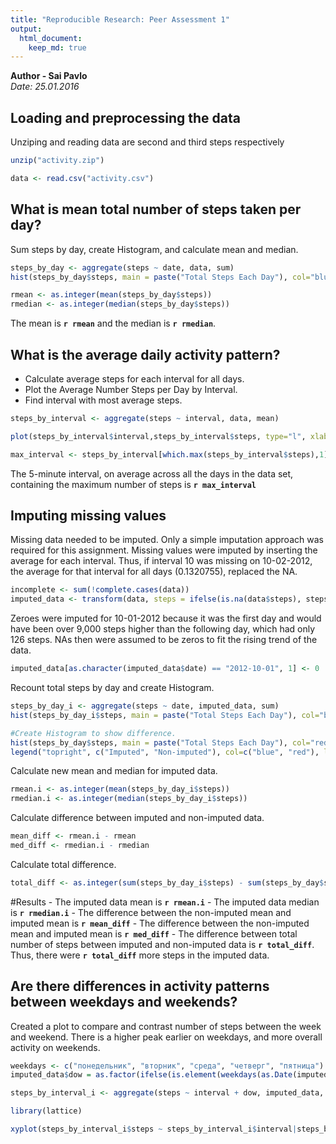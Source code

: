 ```yaml
---
title: "Reproducible Research: Peer Assessment 1"
output: 
  html_document:
    keep_md: true
---
```

**Author - Sai Pavlo**  
*Date: 25.01.2016*

## Loading and preprocessing the data

Unziping and reading data are second and third steps respectively 
```r
unzip("activity.zip")

data <- read.csv("activity.csv")

```

## What is mean total number of steps taken per day?
Sum steps by day, create Histogram, and calculate mean and median.
```r
steps_by_day <- aggregate(steps ~ date, data, sum)
hist(steps_by_day$steps, main = paste("Total Steps Each Day"), col="blue", xlab="Number of Steps")
```

```r
rmean <- as.integer(mean(steps_by_day$steps))
rmedian <- as.integer(median(steps_by_day$steps))
```
The mean is **`r rmean`** and the median is **`r rmedian`**.

## What is the average daily activity pattern?
- Calculate average steps for each interval for all days.
- Plot the Average Number Steps per Day by Interval.
- Find interval with most average steps.

```r
steps_by_interval <- aggregate(steps ~ interval, data, mean)

plot(steps_by_interval$interval,steps_by_interval$steps, type="l", xlab="Interval", ylab="Number of Steps",main="Average Number of Steps per Day by Interval")
```
```r
max_interval <- steps_by_interval[which.max(steps_by_interval$steps),1]
```
The 5-minute interval, on average across all the days in the data set, containing the maximum number of steps is **`r max_interval`**

## Imputing missing values

Missing data needed to be imputed. Only a simple imputation approach was required for this assignment. Missing values were imputed by inserting the average for each interval. Thus, if interval 10 was missing on 10-02-2012, the average for that interval for all days (0.1320755), replaced the NA. 
```r
incomplete <- sum(!complete.cases(data))
imputed_data <- transform(data, steps = ifelse(is.na(data$steps), steps_by_interval$steps[match(data$interval, steps_by_interval$interval)], data$steps))
```
Zeroes were imputed for 10-01-2012 because it was the first day and would have been over 9,000 steps higher than the following day, which had only 126 steps. NAs then were assumed to be zeros to fit the rising trend of the data.
```r
imputed_data[as.character(imputed_data$date) == "2012-10-01", 1] <- 0
```
Recount total steps by day and create Histogram. 
```r
steps_by_day_i <- aggregate(steps ~ date, imputed_data, sum)
hist(steps_by_day_i$steps, main = paste("Total Steps Each Day"), col="blue", xlab="Number of Steps")

#Create Histogram to show difference. 
hist(steps_by_day$steps, main = paste("Total Steps Each Day"), col="red", xlab="Number of Steps", add=T)
legend("topright", c("Imputed", "Non-imputed"), col=c("blue", "red"), lwd=10)
```  
   
Calculate new mean and median for imputed data. 
```r
rmean.i <- as.integer(mean(steps_by_day_i$steps))
rmedian.i <- as.integer(median(steps_by_day_i$steps))
```
Calculate difference between imputed and non-imputed data.  
```r
mean_diff <- rmean.i - rmean
med_diff <- rmedian.i - rmedian
```
Calculate total difference.
```r
total_diff <- as.integer(sum(steps_by_day_i$steps) - sum(steps_by_day$steps))
```
#Results
- The imputed data mean is **`r rmean.i`**
- The imputed data median is **`r rmedian.i`**
- The difference between the non-imputed mean and imputed mean is **`r mean_diff`**
- The difference between the non-imputed mean and imputed mean is **`r med_diff`**
- The difference between total number of steps between imputed and non-imputed data is **`r total_diff`**.   Thus, there were **`r total_diff`** more steps in the imputed data.


## Are there differences in activity patterns between weekdays and weekends?
Created a plot to compare and contrast number of steps between the week and weekend. There is a higher peak earlier on weekdays, and more overall activity on weekends. 
```r
weekdays <- c("понедельник", "вторник", "среда", "четверг", "пятница")
imputed_data$dow = as.factor(ifelse(is.element(weekdays(as.Date(imputed_data$date)),weekdays), "Weekday", "Weekend"))

steps_by_interval_i <- aggregate(steps ~ interval + dow, imputed_data, mean)

library(lattice)

xyplot(steps_by_interval_i$steps ~ steps_by_interval_i$interval|steps_by_interval_i$dow, main="Average Steps per Day by Interval",xlab="Interval", ylab="Steps",layout=c(1,2), type="l")
```

